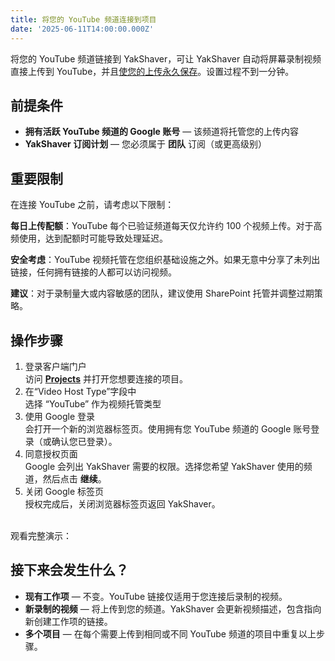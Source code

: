 ```yaml
---
title: 将您的 YouTube 频道连接到项目
date: '2025-06-11T14:00:00.000Z'
---
```


将您的 YouTube 频道链接到 YakShaver，可让 YakShaver 自动将屏幕录制视频直接上传到 YouTube，并且[使您的上传永久保存](/docs/make-uploads-permanent)。设置过程不到一分钟。

## 前提条件

* **拥有活跃 YouTube 频道的 Google 账号** — 该频道将托管您的上传内容
* **YakShaver 订阅计划** — 您必须属于 **团队** 订阅（或更高级别）

## 重要限制

在连接 YouTube 之前，请考虑以下限制：

**每日上传配额**：YouTube 每个已验证频道每天仅允许约 100 个视频上传。对于高频使用，达到配额时可能导致处理延迟。

**安全考虑**：YouTube 视频托管在您组织基础设施之外。如果无意中分享了未列出链接，任何拥有链接的人都可以访问视频。

**建议**：对于录制量大或内容敏感的团队，建议使用 SharePoint 托管并调整过期策略。

## 操作步骤

1. 登录客户端门户\
   访问 **[Projects](https://portal.yakshaver.ai/settings/projects)** 并打开您想要连接的项目。
2. 在“Video Host Type”字段中\
   选择 “YouTube” 作为视频托管类型
3. 使用 Google 登录\
   会打开一个新的浏览器标签页。使用拥有您 YouTube 频道的 Google 账号登录（或确认您已登录）。
4. 同意授权页面\
   Google 会列出 YakShaver 需要的权限。选择您希望 YakShaver 使用的频道，然后点击 **继续**。
5. 关闭 Google 标签页\
   授权完成后，关闭浏览器标签页返回 YakShaver。

\
观看完整演示：

<Youtube thumbnail="https://img.youtube.com/vi/Ke7uR7ZSn_U/maxresdefault.jpg" externalVideoLink="https://www.youtube.com/embed/Ke7uR7ZSn_U?si=QClYhHFffnlkRoat" />

## 接下来会发生什么？

* **现有工作项** — 不变。YouTube 链接仅适用于您连接后录制的视频。
* **新录制的视频** — 将上传到您的频道。YakShaver 会更新视频描述，包含指向新创建工作项的链接。
* **多个项目** — 在每个需要上传到相同或不同 YouTube 频道的项目中重复以上步骤。